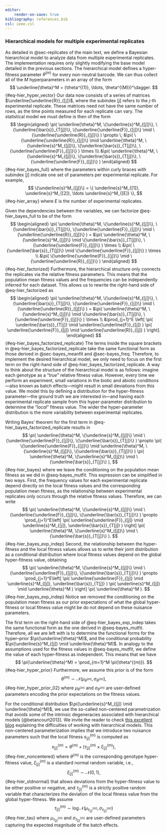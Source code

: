 ```yaml
---
editor:
    render-on-save: true
bibliography: references.bib
csl: ieee.csl
---
```


### Hierarchical models for multiple experimental replicates {#sec-hierarchical_model}

As detailed in @sec-replicates of the main text, we define a Bayesian
hierarchical model to analyze data from multiple experimental replicates. The
implementation requires only slightly modifying the base model detailed in the
previous sections. The hierarchical model defines a hyper-fitness parameter
$\theta^{(m)}$ for every non-neutral barcode. We can thus collect all of the $M$
hyperparameters in an array of the form
$$
\underline{\theta}^M = (\theta^{(1)}, \ldots, \theta^{(M)})^\dagger.
$${#eq-hier_hyper_vector}
Our data now consists of a series of matrices $\underline{\underline{R}}_{[j]}$,
where the subindex $[j]$ refers to the $j$-th experimental replicate. These
matrices need not have the same number of rows, as the time points measured for
each replicate can vary. The statistical model we must define is then of the
form
$$
\begin{aligned}
\pi(
    \underline{\theta}^M, 
    \{\underline{s}^M_{[j]}\},
    \{\underline{\bar{s}}_{T[j]}\},
    \{\underline{\underline{F}}_{[j]}\} \mid
    \{\underline{\underline{R}}_{[j]}\}
) \propto \;
&\pi(
    \{\underline{\underline{R}}_{[j]}\} \mid
    \underline{\theta}^M, 
    \{\underline{s}^M_{[j]}\},
    \{\underline{\bar{s}}_{T[j]}\},
    \{\underline{\underline{F}}_{[j]}\} 
) \times \\\
&\pi(
    \underline{\theta}^M, 
    \{\underline{s}^M_{[j]}\},
    \{\underline{\bar{s}}_{T[j]}\},
    \{\underline{\underline{F}}_{[j]}\} 
)
\end{aligned}
$${#eq-hier_bayes_full}
where the parameters within curly braces with subindex $[j]$ indicate one set of
parameters per experimental replicate. For example,
$$
\{\underline{s}^M_{[j]}\} = \{
    \underline{s}^M_{[1]}, \underline{s}^M_{[2]}, \ldots \underline{s}^M_{[E]}
\},
$${#eq-hier_array}
where $E$ is the number of experimental replicates.

Given the dependencies between the variables, we can factorize
@eq-hier_bayes_full to be of the form
$$
\begin{aligned}
\pi(
    \underline{\theta}^M, 
    \{\underline{s}^M_{[j]}\},
    \{\underline{\bar{s}}_{T[j]}\},
    \{\underline{\underline{F}}_{[j]}\} \mid
    \{\underline{\underline{R}}_{[j]}\}
) =
&\pi(
    \underline{\theta}^M, 
    \{\underline{s}^M_{[j]}\} \mid
    \{\underline{\bar{s}}_{T[j]}\},
    \{\underline{\underline{F}}_{[j]}\} 
) \times \\
&\pi(
    \{\underline{\bar{s}}_{T[j]}\} \mid
    \{\underline{\underline{F}}_{[j]}\}
) \times \\
&\pi(
    \{\underline{\underline{F}}_{[j]}\} \mid
    \{\underline{\underline{R}}_{[j]}\}
)
\end{aligned}
$${#eq-hier_factorized}
Furthermore, the hierarchical structure only connects the replicates via the
relative fitness parameters. This means that the population mean fitness values
and the frequencies can be independently inferred for each dataset. This allows
us to rewrite the right-hand side of @eq-hier_factorized as
$$
\begin{aligned}
\pi(
    \underline{\theta}^M, 
    \{\underline{s}^M_{[j]}\},
    \{\underline{\bar{s}}_{T[j]}\},
    \{\underline{\underline{F}}_{[j]}\} \mid
    \{\underline{\underline{R}}_{[j]}\}
) =
&\pi(
    \underline{\theta}^M, 
    \{\underline{s}^M_{[j]}\} \mid
    \{\underline{\bar{s}}_{T[j]}\},
    \{\underline{\underline{F}}_{[j]}\} 
) \times \\
&\prod_{j=1}^E \left[
    \pi(
        \underline{\bar{s}}_{T[j]} \mid
        \underline{\underline{F}}_{[j]}
    )
    \pi(
        \underline{\underline{F}}_{[j]} \mid
        \underline{\underline{R}}_{[j]}
    )
\right].
\end{aligned}
$${#eq-hier_bayes_factorized_replicate}
The terms inside the square brackets in @eq-hier_bayes_factorized_replicate take
the same functional form as those derived in @sec-bayes_meanfit and
@sec-bayes_freq. Therefore, to implement the desired hierarchical model, we only
need to focus on the first term on the right-hand side of
@eq-hier_bayes_factorized_replicate. A way to think about the structure of the
hierarchical model is as follows: imagine each genotype as a "*true*" relative
fitness value. However, every time we perform an experiment, small variations in
the biotic and abiotic conditions---also known as batch effects---might result
in small deviations from this value. We model this by defining a distribution
for the hyper-fitness parameter---the ground truth we are interested in---and
having each experimental replicate sample from this hyper-parameter distribution
to determine the "*local*" fitness value. The wider the hyper-parameter
distribution is the more variability between experimental replicates. 

Writing Bayes' theorem for the first term in @eq-hier_bayes_factorized_replicate
results in
$$
\pi(
    \underline{\theta}^M, 
    \{\underline{s}^M_{[j]}\} \mid
    \{\underline{\underline{F}}_{[j]}\},
    \{\underline{\bar{s}}_{T[j]}\}
) \propto
\pi(
    \{\underline{\underline{F}}_{[j]}\} \mid
    \underline{\theta}^M, 
    \{\underline{s}^M_{[j]}\},
    \{\underline{\bar{s}}_{T[j]}\}
)
\pi(
    \underline{\theta}^M, 
    \{\underline{s}^M_{[j]}\} \mid
    \{\underline{\bar{s}}_{T[j]}\}
),
$${#eq-hier_bayes}
where we leave the conditioning on the population mean fitness as we did in
@seq-bayes_mutfit. This expression can be simplified in two ways. First, the
frequency values for each experimental replicate depend directly on the local
fitness values and the corresponding population mean fitness, as the
relationship between experimental replicates only occurs through the relative
fitness values. Therefore, we can write
$$
\pi(
    \underline{\theta}^M, 
    \{\underline{s}^M_{[j]}\} \mid
    \{\underline{\underline{F}}_{[j]}\},
    \{\underline{\bar{s}}_{T[j]}\}
) \propto
\prod_{j=1}^E\left[
    \pi(
        \underline{\underline{F}}_{[j]} \mid
        \underline{s}^M_{[j]},
        \underline{\bar{s}}_{T[j]}
    )
\right]
\pi(
    \underline{\theta}^M, 
    \{\underline{s}^M_{[j]}\} \mid
    \{\underline{\bar{s}}_{T[j]}\}
).
$${#eq-hier_bayes_exp_indep}
Second, the relationship between the hyper-fitness and the local fitness values
allows us to write their joint distribution as a conditional distribution where
local fitness values depend on the global hyper-fitness value, obtaining
$$
\pi(
    \underline{\theta}^M, 
    \{\underline{s}^M_{[j]}\} \mid
    \{\underline{\underline{F}}_{[j]}\},
    \{\underline{\bar{s}}_{T[j]}\}
) \propto
\prod_{j=1}^E\left[
    \pi(
        \underline{\underline{F}}_{[j]} \mid
        \underline{s}^M_{[j]},
        \underline{\bar{s}}_{T[j]}
    )
    \pi(
        \underline{s}^M_{[j]} \mid
        \underline{\theta}^M
    )
\right] 
\pi(
    \underline{\theta}^M
).
$${#eq-hier_bayes_exp_indep}
Notice we removed the conditioning on the population mean fitness as our prior
expectations of what the global hyper-fitness or local fitness value might be do
not depend on these nuisance parameters. 

The first term on the right-hand side of @eq-hier_bayes_exp_indep takes the same
functional form as the one derived in @seq-bayes_mutfit. Therefore, all we are
left with is to determine the functional forms for the hyper–prior
$\pi(\underline{\theta}^M)$, and the conditional probability
$\pi(\underline{s}^M_{[j]} \mid \underline{\theta}^M)$. In analogy to the 
assumptions used for the fitness values in @seq-bayes_mutfit, we define the 
value of each hyper-fitness as independent. This means that we have
$$
\pi(\underline{\theta}^M) = \prod_{m=1}^M \pi(\theta^{(m)}).
$${#eq-hier_hyper_prior}
Furthermore, we assume this prior is of the form
$$
\theta^{(m)} \sim \mathcal{N}(\mu_{\theta^{(m)}}, \sigma_{\theta^{(m)}}),
$${#eq-hier_hyper_prior_02}
where $\mu_{\theta^{(m)}}$ and $\sigma_{\theta^{(m)}}$ are user-defined 
parameters encoding the prior expectations on the fitness values.

For the conditional distribution $\pi(\underline{s}^M_{[j]} \mid
\underline{\theta}^M)$, we use the so-called non-centered parametrization that
avoids some of the intrinsic degeneracies associated with hierarchical models
[@betancourt2013]. We invite the reader to check [this excellent
blog](https://betanalpha.github.io/assets/case_studies/hierarchical_modeling.html)
explaining the difficulties of working with hierarchical models. This 
non-centered parameterization implies that we introduce two nuisance parameters
such that the local fitness $s_{[j]}^{(m)}$ is computed as
$$
s_{[j]}^{(m)} = \theta^{(m)} + 
(\tau_{[j]}^{(m)} \times \xi_{[j]}^{(m)}),
$${#eq-hier_noncentered}
where $\theta^{(m)}$ is the corresponding genotype hyper-fitness value,
$\xi_{[j]}^{(m)}$ is a standard normal random variable, i.e.,
$$
\xi_{[j]}^{(m)} \sim \mathcal{N}(0, 1),
$${#eq-hier_stdnormal}
that allows deviations from the hyper-fitness value to be either positive or
negative, and $\tau_{[j]}^{(m)}$ is a strictly positive random variable that
characterizes the deviation of the local fitness value from the global
hyper-fitness. We assume
$$
\tau_{[j]}^{(m)} \sim \log\mathcal{N}(
    \mu_{\tau_{[j]}^{(m)}}, \sigma_{\tau_{[j]}^{(m)}}
)
$${#eq-hier_tau}
where $\mu_{\tau_{[j]}^{(m)}}$ and $\sigma_{\tau_{[j]}^{(m)}}$ are user-defined
parameters capturing the expected magnitude of the batch effects.